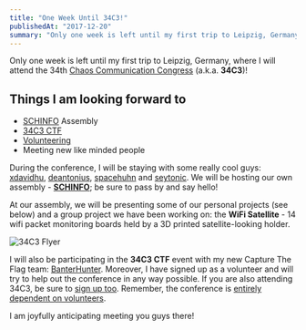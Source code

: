 ```yaml
---
title: "One Week Until 34C3!"
publishedAt: "2017-12-20"
summary: "Only one week is left until my first trip to Leipzig, Germany, where I will attend the 34th Chaos Communication Congress (a.k.a. 34C3)!"
---
```


Only one week is left until my first trip to Leipzig, Germany, where I will attend the 34th [Chaos Communication Congress](https://events.ccc.de/tag/34c3/) (a.k.a. **34C3**)!

## Things I am looking forward to

- [SCHINFO](https://events.ccc.de/congress/2017/wiki/index.php/Assembly:Schinfo) Assembly
- [34C3 CTF](https://34c3ctf.ccc.ac)
- [Volunteering](https://events.ccc.de/2017/11/30/werde-teil-des-34c3-engeln-mit-system/)
- Meeting new like minded people

During the conference, I will be staying with some really cool guys: [xdavidhu](https://twitter.com/xdavidhu), [deantonius](https://twitter.com/deantonious), [spacehuhn](https://twitter.com/spacehuhn) and [seytonic](https://twitter.com/seytonic). We will be hosting our own assembly - [**SCHINFO**](https://events.ccc.de/congress/2017/wiki/index.php/Assembly:Schinfo); be sure to pass by and say hello!

At our assembly, we will be presenting some of our personal projects (see below) and a group project we have been working on: the **WiFi Satellite** - 14 wifi packet monitoring boards held by a 3D printed satellite-looking holder.

<Image
    alt="34C3 Flyer"
    src="one-week-until-34c3/34C3_flyer.png"
/>

I will also be participating in the **34C3 CTF** event with my new Capture The Flag team: [BanterHunter](https://ctftime.org/team/30635). Moreover, I have signed up as a volunteer and will try to help out the conference in any way possible. If you are also attending 34C3, be sure to [sign up too](https://engelsystem.de/34c3/register). Remember, the conference is [entirely dependent on volunteers](https://events.ccc.de/2017/11/30/werde-teil-des-34c3-engeln-mit-system/).

I am joyfully anticipating meeting you guys there!
